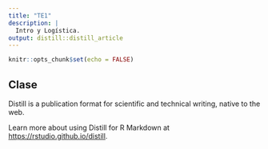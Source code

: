 ```yaml
---
title: "TE1"
description: |
  Intro y Logística.
output: distill::distill_article
---
```


```r
knitr::opts_chunk$set(echo = FALSE)
```

## Clase

Distill is a publication format for scientific and technical writing, native to the web.

Learn more about using Distill for R Markdown at <https://rstudio.github.io/distill>.
